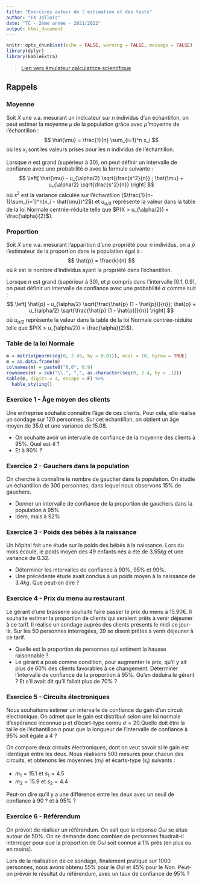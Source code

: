 ```yaml
---
title: "Exercices autour de l'estimation et des tests"
author: "FX Jollois"
date: "TC - 2ème année - 2021/2022"
output: html_document
---
```


```r
knitr::opts_chunk$set(echo = FALSE, warning = FALSE, message = FALSE)
library(dplyr)
library(kableExtra)
```

> [Lien vers émulateur calculatrice scientifique](https://www.numworks.com/fr/simulateur/)

## Rappels

### Moyenne

Soit $X$ une v.a. mesurant un indicateur sur $n$ individus d'un échantillon, on peut estimer la moyenne $\mu$ de la population grâce avec $\hat{\mu}$ moyenne de l'échantillon :
$$
  \hat{\mu} = \frac{1}{n} \sum_{i=1}^n x_i
$$
où les $x_i$ sont les valeurs prises pour les $n$ individus de l'échantillon.

Lorsque $n$ est grand (supérieur à 30), on peut définir un intervalle de confiance avec une probabilité $\alpha$ avec la formule suivante :
$$
  \left[
    \hat{\mu} - u_{\alpha/2} \sqrt{\frac{s^2}{n}} ;
    \hat{\mu} + u_{\alpha/2} \sqrt{\frac{s^2}{n}}
  \right]
$$
où $s^2$ est la variance calculée sur l'échantillon ($\frac{1}{n-1}\sum_{i=1}^n(x_i - \hat{\mu})^2$) et $u_{\alpha/2}$ représente la valeur dans la table de la loi Normale centrée-réduite telle que $P(X > u_{\alpha/2}) = \frac{\alpha}{2}$).

### Proportion

Soit $X$ une v.a. mesurant l'apparition d'une propriété pour $n$ individus, on a $\hat{p}$ l'estimateur de la proportion dans le population égal à :
$$
  \hat{p} = \frac{k}{n}
$$
où $k$ est le nombre d'individus ayant la propriété dans l'échantillon.

Lorsque $n$ est grand (supérieur à 30), et $p$ compris dans l'intervalle $[0.1, 0.9]$, on peut définir un intervalle de confiance avec une probabilité $\alpha$ comme suit :
$$
  \left[ 
    \hat{p} - u_{\alpha/2} \sqrt{\frac{\hat{p} (1 - \hat{p})}{n}}; 
    \hat{p} + u_{\alpha/2} \sqrt{\frac{\hat{p} (1 - \hat{p})}{n}}
  \right]
$$
où $u_{\alpha/2}$ représente la valeur dans la table de la loi Normale centrée-réduite telle que $P(X > u_{\alpha/2}) = \frac{\alpha}{2}$).

### Table de la loi Normale

```r
m = matrix(pnorm(seq(0, 2.49, by = 0.01)), ncol = 10, byrow = TRUE)
m = as.data.frame(m)
colnames(m) = paste0("0,0", 0:9)
rownames(m) = sub("\\.", ",", as.character(seq(0, 2.4, by = .1)))
kable(m, digits = 4, escape = F) %>%
  kable_styling()
```

### Exercice 1 - Âge moyen des clients

Une entreprise souhaite connaître l'âge de ces clients. Pour cela, elle réalise un sondage sur $120$ personnes. Sur cet échantillon, on obtient un âge moyen de $35.0$ et une variance de $15.08$.

- On souhaite avoir un intervalle de confiance de la moyenne des clients à $95\%$. Quel est-il ?
- Et à $90\%$ ?

### Exercice 2 - Gauchers dans la population

On cherche à connaître le nombre de gaucher dans la population. On étudie un échantillon de $300$ personnes, dans lequel nous observons $15\%$ de gauchers.

- Donner un intervalle de confiance de la proportion de gauchers dans la population à $95\%$
- Idem, mais à $92\%$

### Exercice 3 - Poids des bébés à la naissance

Un hôpital fait une étude sur le poids des bébés à la naissance. Lors du mois écoulé, le poids moyen des $49$ enfants nés a été de $3.55 kg$ et une variance de $0.32$.

- Déterminer les intervalles de confiance à $90\%$, $95\%$ et $99\%$.
- Une précédente étude avait conclus à un poids moyen à la naissance de $3.4 kg$. Que peut-on dire ?

### Exercice 4 - Prix du menu au restaurant

Le gérant d'une brasserie souhaite faire passer le prix du menu à $15.90€$. Il souhaite estimer la proportion de clients qui seraient prêts à venir déjeuner à ce tarif. Il réalise un sondage auprès des clients présents le midi ce jour-là. Sur les $50$ personnes interrogées, $39$ se disent prêtes à venir déjeuner à ce tarif.

- Quelle est la proportion de personnes qui estiment la hausse raisonnable ?
- Le gérant a posé comme condition, pour augmenter le prix, qu'il y ait plus de $60\%$ des clients favorables à ce changement. Déterminer l'intervalle de confiance de la proportion à $95\%$. Qu'en déduira le gérant ? Et s'il avait dit qu'il fallait plus de $70\%$ ?


### Exercice 5 - Circuits électroniques

Nous souhaitons estimer un intervalle de confiance du gain d'un circuit électronique. On admet que le gain est distribué selon une loi normale d'espérance inconnue $\mu$ et d'écart-type connu $\sigma=20$.Quelle doit être la taille de l'échantillon $n$ pour que la longueur de l'intervalle de confiance à $95\%$  soit égale à 4 ?

On compare deux circuits électroniques, dont on veut savoir si le gain est identique entre les deux. Nous réalisons 500 mesures pour chacun des circuits, et obtenons les moyennes ($m_i$) et écarts-type ($s_i$) suivants :

- $m_1 = 15.1$ et $s_1 = 4.5$
- $m_2 = 15.9$ et $s_2 = 4.4$

Peut-on dire qu'il y a une différence entre les deux avec un seuil de confiance à $90%$ ? et à $95\%$ ?

### Exercice 6 - Référendum

<!--
Exercices%20CORRIGES%20sur%20les%20Intervalles%20de%20confiance.pdf
-->

On prévoit de réaliser un référendum. On sait que la réponse *Oui* se situe autour de $50\%$. On se demande donc combien de personnes faudrait-il interroger pour que la proportion de *Oui* soit connue à $1\%$ près  (en plus ou en moins).

Lors de la réalisation de ce sondage, finalement pratiqué sur $1000$ personnes, nous avons obtenu $55\%$ pour le *Oui* et $45\%$ pour le *Non*. Peut-on prévoir le résultat du référendum, avec un taux de confiance de $95\%$ ?

